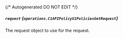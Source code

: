 {/* Autogenerated DO NOT EDIT  */}

##### `request` *{`operations.C1APIPolicyV1PoliciesGetRequest`}*
The request object to use for the request.
<Collapsible>
    <C1APIPolicyV1PoliciesGetRequest/>
</Collapsible>


